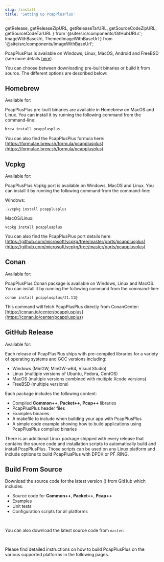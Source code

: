 ```yaml
---
slug: /install
title: 'Setting Up PcapPlusPlus'
---
```


  getRelease,
  getReleaseZipURL,
  getReleaseTarURL,
  getSourceCodeZipURL,
  getSourceCodeTarURL
} from '@site/src/components/GitHubURLs';
  ImageWithBaseUrl,
  ThemedImageWithBaseUrl
} from '@site/src/components/ImageWithBaseUrl';

PcapPlusPlus is available on <ImageWithBaseUrl src="/img/os-logos/logo-windows.png" width="24" title="Windows"/> Windows, <ImageWithBaseUrl src="/img/os-logos/logo-linux.png" width="24" title="Linux"/> Linux, <ThemedImageWithBaseUrl srcLight="/img/os-logos/logo-apple.png" srcDark="/img/os-logos/logo-apple-dark.png" width="24" title="MacOS"/> MacOS, <ImageWithBaseUrl src="/img/os-logos/logo-android.png" width="24" title="Android"/> Android and <ImageWithBaseUrl src="/img/os-logos/logo-freebsd.png" width="24" title="FreeBSD"/> FreeBSD (see more details [here](./platforms)).

<p>
  <ReleaseButtonLink />
</p>

You can choose between downloading pre-built binaries or build it from source. The different options are described below:

<TOCInline toc={toc} maxHeadingLevel={2} />

## Homebrew

Available for: <ThemedImageWithBaseUrl srcLight="/img/os-logos/logo-apple.png" srcDark="/img/os-logos/logo-apple-dark.png" width="24" title="MacOS"/> <ImageWithBaseUrl src="/img/os-logos/logo-linux.png" alt="drawing" width="24" title="Linux"/>

PcapPlusPlus pre-built binaries are available in Homebrew on MacOS and Linux. You can install it by running the following command from the command-line:

```bash
brew install pcapplusplus
```

You can also find the PcapPlusPlus formula here: [https://formulae.brew.sh/formula/pcapplusplus](https://formulae.brew.sh/formula/pcapplusplus)

## Vcpkg

Available for: <ImageWithBaseUrl src="/img/os-logos/logo-windows.png" alt="drawing" width="24" title="Windows"/> <ImageWithBaseUrl src="/img/os-logos/logo-linux.png" alt="drawing" width="24" title="Linux"/> <ThemedImageWithBaseUrl srcLight="/img/os-logos/logo-apple.png" srcDark="/img/os-logos/logo-apple-dark.png" width="24" title="MacOS"/>

PcapPlusPlus Vcpkg port is available on Windows, MacOS and Linux. You can install it by running the following command from the command-line:

Windows:

```text
.\vcpkg install pcapplusplus
```

MacOS/Linux:

```text
vcpkg install pcapplusplus
```

You can also find the PcapPlusPlus port details here: [https://github.com/microsoft/vcpkg/tree/master/ports/pcapplusplus](https://github.com/microsoft/vcpkg/tree/master/ports/pcapplusplus)

## Conan

Available for: <ImageWithBaseUrl src="/img/os-logos/logo-windows.png" alt="drawing" width="24" title="Windows"/> <ImageWithBaseUrl src="/img/os-logos/logo-linux.png" alt="drawing" width="24" title="Linux"/> <ThemedImageWithBaseUrl srcLight="/img/os-logos/logo-apple.png" srcDark="/img/os-logos/logo-apple-dark.png" width="24" title="MacOS"/>

PcapPlusPlus Conan package is available on Windows, Linux and MacOS. You can install it by running the following command from the command-line:

```text
conan install pcapplusplus/21.11@
```

This command will fetch PcapPlusPlus directly from ConanCenter: [https://conan.io/center/pcapplusplus](https://conan.io/center/pcapplusplus)

## GitHub Release

Available for: <ImageWithBaseUrl src="/img/os-logos/logo-windows.png" alt="drawing" width="24" title="Windows"/> <ImageWithBaseUrl src="/img/os-logos/logo-linux.png" alt="drawing" width="24" title="Linux"/> <ThemedImageWithBaseUrl srcLight="/img/os-logos/logo-apple.png" srcDark="/img/os-logos/logo-apple-dark.png" width="24" title="MacOS"/> <ImageWithBaseUrl src="/img/os-logos/logo-freebsd.png" alt="drawing" width="24" title="FreeBSD"/> <ImageWithBaseUrl src="/img/os-logos/logo-android.png" alt="drawing" width="24" title="Android"/>

<p>
  <ReleaseButtonLink />
</p>

Each release of PcapPlusPlus ships with pre-compiled libraries for a variety of operating systems and GCC versions including:

- Windows (MinGW, MinGW-w64, Visual Studio)
- Linux (multiple versions of Ubuntu, Fedora, CentOS)
- MacOS (multiple versions combined with multiple Xcode versions)
- FreeBSD (multiple versions)

Each package includes the following content:

- Compiled **Common++**, **Packet++**, **Pcap++** libraries
- PcapPlusPlus header files
- Examples binaries
- A makefile to include when building your app with PcapPlusPlus
- A simple code example showing how to build applications using PcapPlusPlus compiled binaries

There is an additional Linux package shipped with every release that contains the source code and installation scripts to automatically build and install PcapPlusPlus. Those scripts can be used on any Linux platform and include options to build PcapPlusPlus with DPDK or PF_RING.

## Build From Source

Download the source code for the latest version (**<ConstVal value={getRelease()}/>**) from GitHub which includes:

- Source code for **Common++**, **Packet++**, **Pcap++**
- Examples
- Unit tests
- Configuration scripts for all platforms

<p>
  <ButtonLink
    text={'Download ' + getRelease() + ' zip format'}
    link={getReleaseZipURL()}
  />
  &nbsp;
  <ButtonLink
    text={'Download ' + getRelease() + ' tar.gz format'}
    link={getReleaseTarURL()}
  />
</p>

You can also download the latest source code from `master`:

<p>
  <ButtonLink
    text={'Download master zip format'}
    link={getSourceCodeZipURL()}
  />
  &nbsp;
  <ButtonLink
    text={'Download master tar.gz format'}
    link={getSourceCodeTarURL()}
  />
</p>

Please find detailed instructions on how to build PcapPlusPlus on the various supported platforms in the following pages.
